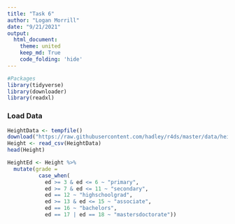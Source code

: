 ```yaml
---
title: "Task 6"
author: "Logan Morrill"
date: "9/21/2021"
output: 
  html_document:
    theme: united
    keep_md: True
    code_folding: 'hide'
---
```


```r
#Packages
library(tidyverse)
library(downloader)
library(readxl)
```
### Load Data
```r
HeightData <- tempfile()
download("https://raw.githubusercontent.com/hadley/r4ds/master/data/heights.csv", HeightData, mode = "wb")
Height <- read_csv(HeightData)
head(Height)
```

```r
HeightEd <- Height %>%
  mutate(grade =
          case_when(
            ed >= 3 & ed <= 6 ~ "primary", 
            ed >= 7 & ed <= 11 ~ "secondary",
            ed == 12 ~ "highschoolgrad",
            ed >= 13 & ed <= 15 ~ "associate",
            ed == 16 ~ "bachelors",
            ed == 17 | ed == 18 ~ "mastersdoctorate"))
```

